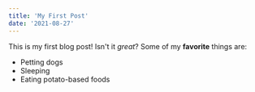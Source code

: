 ```yaml
---
title: 'My First Post'
date: '2021-08-27'
---
```


This is my first blog post! Isn't it _great_?
Some of my **favorite** things are:

- Petting dogs
- Sleeping
- Eating potato-based foods
